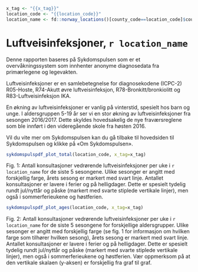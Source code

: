 ```r
x_tag <- "{{x_tag}}"
location_code <- "{{location_code}}"
location_name <- fd::norway_locations()[county_code==location_code]$county_name[1]
```

# Luftveisinfeksjoner, `r location_name` {-}
\begingroup\small
Denne rapporten baseres på Sykdomspulsen som er et overvåkningssystem som innhenter anonyme diagnosedata fra primærlegene og legevakten.  

Luftveisinfeksjoner er en samlebetegnelse for diagnosekodene (ICPC-2) R05-Hoste, R74-Akutt øvre luftveisinfeksjon, R78-Bronkitt/bronkiolitt og R83-Luftveisinfeksjon IKA.  

En økning av luftveisinfeksjoner er vanlig på vinterstid, spesielt hos barn og unge. I aldersgruppen 5-19 år ser vi en stor økning av luftveisinfeksjoner fra sesongen 2016/2017. Dette skyldes hovedsakelig de nye fraværsreglene som ble innført i den videregående skole fra høsten 2016.  

Vil du vite mer om Sykdomspulsen kan du gå tilbake til hovedsiden til Sykdomspulsen og klikke på «Om Sykdomspulsen».
\endgroup

```r
sykdomspulspdf_plot_total(location_code, x_tag=x_tag)
``` 
\begingroup\footnotesize

Fig. 1: Antall konsultasjoner vedrørende luftveisinfeksjoner per uke i `r location_name` for de siste 5 sesongene. Ulike sesonger er angitt med forskjellig farge, årets sesong er markert med svart linje. Antallet konsultasjoner er lavere i ferier og på helligdager. Dette er spesielt tydelig rundt jul/nyttår og påske (markert med svarte stiplede vertikale linjer), men også i sommerferieukene og høstferien.
\endgroup

```r
sykdomspulspdf_plot_ages(location_code, x_tag=x_tag)
``` 

\begingroup\footnotesize

Fig. 2: Antall konsultasjoner vedrørende luftveisinfeksjoner per uke i `r location_name` for de siste 5 sesongene for forskjellige aldersgrupper. Ulike sesonger er angitt med forskjellig farge (se fig. 1 for informasjon om hvilken farge som tilhører hvilken sesong), årets sesong er markert med svart linje. Antallet konsultasjoner er lavere i ferier og på helligdager. Dette er spesielt tydelig rundt jul/nyttår og påske (markert med svarte stiplede vertikale linjer), men også i sommerferieukene og høstferien. Vær oppmerksom på at den vertikale skalaen (y-aksen) er forskjellig fra graf til graf.
\endgroup

\newpage
